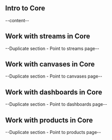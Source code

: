

<Section id="intro-to-core">

## Intro to Core
--content--

</Section>
<Section id="work-with-streams-in-core">

## Work with streams in Core
--Duplicate section - Point to streams page--

</Section>
<Section id="work-with-canvases-in-core">

## Work with canvases in Core
--Duplicate section - Point to canvases page--

</Section>
<Section id="work-with-dashboards-in-core">

## Work with dashboards in Core
--Duplicate section - Point to dashboards page--

</Section>
<Section id="work-with-products-in-core">

## Work with products in Core
--Duplicate section - Point to products page--

</Section>
